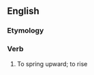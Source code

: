 ==English==

===Etymology===
{{prefix|up|dive|lang=en}}

===Verb===
{{en-verb|updives|updiving|updove|past2=updived}}

# {{context|archaic|intransitive|rare|lang=en}} To spring upward; to rise
#: {{rfquotek|Davies}}